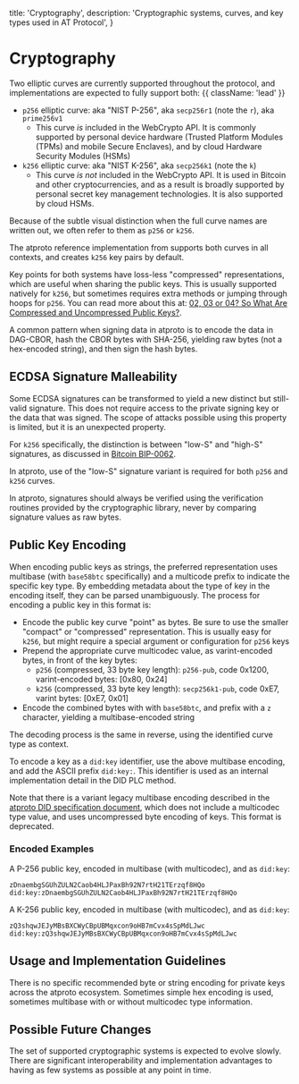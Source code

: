  title: 'Cryptography',
  description:
    'Cryptographic systems, curves, and key types used in AT Protocol',
}

# Cryptography

Two elliptic curves are currently supported throughout the protocol, and implementations are expected to fully support both: {{ className: 'lead' }}

- `p256` elliptic curve: aka "NIST P-256", aka `secp256r1` (note the `r`), aka `prime256v1`
    - This curve *is* included in the WebCrypto API. It is commonly supported by personal device hardware (Trusted Platform Modules (TPMs) and mobile Secure Enclaves), and by cloud Hardware Security Modules (HSMs)
- `k256` elliptic curve: aka "NIST K-256", aka `secp256k1` (note the `k`)
    - This curve *is not* included in the WebCrypto API. It is used in Bitcoin and other cryptocurrencies, and as a result is broadly supported by personal secret key management technologies. It is also supported by cloud HSMs.

Because of the subtle visual distinction when the full curve names are written out, we often refer to them as `p256` or `k256`.

The atproto reference implementation from  supports both curves in all contexts, and creates `k256`  key pairs by default.

Key points for both systems have loss-less "compressed" representations, which are useful when sharing the public keys. This is usually supported natively for `k256`, but sometimes requires extra methods or jumping through hoops for `p256`. You can read more about this at: [02, 03 or 04? So What Are Compressed and Uncompressed Public Keys?](https://medium.com/asecuritysite-when-bob-met-alice/02-03-or-04-so-what-are-compressed-and-uncompressed-public-keys-6abcb57efeb6).

A common pattern when signing data in atproto is to encode the data in DAG-CBOR, hash the CBOR bytes with SHA-256, yielding raw bytes (not a hex-encoded string), and then sign the hash bytes.


## ECDSA Signature Malleability

Some ECDSA signatures can be transformed to yield a new distinct but still-valid signature. This does not require access to the private signing key or the data that was signed. The scope of attacks possible using this property is limited, but it is an unexpected property.

For `k256` specifically, the distinction is between "low-S" and "high-S" signatures, as discussed in [Bitcoin BIP-0062](https://github.com/bitcoin/bips/blob/master/bip-0062.mediawiki).

In atproto, use of the "low-S" signature variant is required for both `p256` and `k256` curves.

In atproto, signatures should always be verified using the verification routines provided by the cryptographic library, never by comparing signature values as raw bytes.


## Public Key Encoding

When encoding public keys as strings, the preferred representation uses multibase (with `base58btc` specifically) and a multicode prefix to indicate the specific key type. By embedding metadata about the type of key in the encoding itself, they can be parsed unambiguously. The process for encoding a public key in this format is:

- Encode the public key curve "point" as bytes. Be sure to use the smaller "compact" or "compressed" representation. This is usually easy for `k256`, but might require a special argument or configuration for `p256` keys
- Prepend the appropriate curve multicodec value, as varint-encoded bytes, in front of the key bytes:
    - `p256` (compressed, 33 byte key length): `p256-pub`, code 0x1200, varint-encoded bytes: [0x80, 0x24]
    - `k256` (compressed, 33 byte key length): `secp256k1-pub`, code 0xE7, varint bytes: [0xE7, 0x01]
- Encode the combined bytes with with `base58btc`, and prefix with a `z` character, yielding a multibase-encoded string

The decoding process is the same in reverse, using the identified curve type as context.

To encode a key as a `did:key` identifier, use the above multibase encoding, and add the ASCII prefix `did:key:`. This identifier is used as an internal implementation detail in the DID PLC method.

Note that there is a variant legacy multibase encoding described in the [atproto DID specification document](/specs/did), which does not include a multicodec type value, and uses uncompressed byte encoding of keys. This format is deprecated.

### Encoded Examples

A P-256 public key, encoded in multibase (with multicodec), and as `did:key`:

```
zDnaembgSGUhZULN2Caob4HLJPaxBh92N7rtH21TErzqf8HQo
did:key:zDnaembgSGUhZULN2Caob4HLJPaxBh92N7rtH21TErzqf8HQo
```

A K-256 public key, encoded in multibase (with multicodec), and as `did:key`:

```
zQ3shqwJEJyMBsBXCWyCBpUBMqxcon9oHB7mCvx4sSpMdLJwc
did:key:zQ3shqwJEJyMBsBXCWyCBpUBMqxcon9oHB7mCvx4sSpMdLJwc
```

## Usage and Implementation Guidelines

There is no specific recommended byte or string encoding for private keys across the atproto ecosystem. Sometimes simple hex encoding is used, sometimes multibase with or without multicodec type information.


## Possible Future Changes

The set of supported cryptographic systems is expected to evolve slowly. There are significant interoperability and implementation advantages to having as few systems as possible at any point in time.
